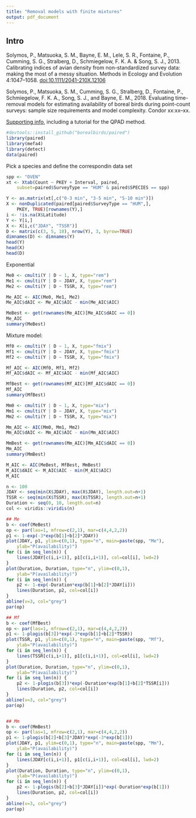 ```yaml
---
title: "Removal models with finite mixtures"
output: pdf_document
---
```


## Intro

Solymos, P., Matsuoka, S. M., Bayne, E. M., Lele, S. R., Fontaine, P.,
Cumming, S. G., Stralberg, D., Schmiegelow, F. K. A. & Song, S. J., 2013.
Calibrating indices of avian density from non-standardized survey data:
making the most of a messy situation.
Methods in Ecology and Evolution 4:1047--1058.
<doi:10.1111/2041-210X.12106>

Solymos, P., Matsuoka, S. M., Cumming, S. G., Stralberg, D., Fontaine, P.,
Schmiegelow, F. K. A., Song, S. J., and Bayne, E. M., 2018.
Evaluating time-removal models for estimating availability of boreal birds
during point-count surveys: sample size requirements and model complexity.
Condor xx:xx--xx.

[Supporting info](https://github.com/psolymos/QPAD/tree/master/inst/doc/v2), including a tutorial for the QPAD method.


```r
#devtools::install_github("borealbirds/paired")
library(paired)
library(mefa4)
library(detect)
data(paired)
```

Pick a species and define the correspondin data set

```r
spp <- "OVEN"
xt <- Xtab(Count ~ PKEY + Interval, paired, 
    subset=paired$SurveyType == "HUM" & paired$SPECIES == spp)

Y <- as.matrix(xt[,c("0-3 min", "3-5 min", "5-10 min")])
X <- nonDuplicated(paired[paired$SurveyType == "HUM",], 
    PKEY, TRUE)[rownames(Y),]
i <- !is.na(X$Latitude)
Y <- Y[i,]
X <- X[i,c("JDAY", "TSSR")]
D <- matrix(c(3, 5, 10), nrow(Y), 3, byrow=TRUE)
dimnames(D) <- dimnames(Y)
head(Y)
head(X)
head(D)
```

Exponential

```r
Me0 <- cmulti(Y | D ~ 1, X, type="rem")
Me1 <- cmulti(Y | D ~ JDAY, X, type="rem")
Me2 <- cmulti(Y | D ~ TSSR, X, type="rem")

Me_AIC <- AIC(Me0, Me1, Me2)
Me_AIC$dAIC <- Me_AIC$AIC - min(Me_AIC$AIC)

MeBest <- get(rownames(Me_AIC)[Me_AIC$dAIC == 0])
Me_AIC
summary(MeBest)
```

Mixture model:

```r
Mf0 <- cmulti(Y | D ~ 1, X, type="fmix")
Mf1 <- cmulti(Y | D ~ JDAY, X, type="fmix")
Mf2 <- cmulti(Y | D ~ TSSR, X, type="fmix")

Mf_AIC <- AIC(Mf0, Mf1, Mf2)
Mf_AIC$dAIC <- Mf_AIC$AIC - min(Mf_AIC$AIC)

MfBest <- get(rownames(Mf_AIC)[Mf_AIC$dAIC == 0])
Mf_AIC
summary(MfBest)
```

```r
Mm0 <- cmulti(Y | D ~ 1, X, type="mix")
Mm1 <- cmulti(Y | D ~ JDAY, X, type="mix")
Mm2 <- cmulti(Y | D ~ TSSR, X, type="mix")

Mm_AIC <- AIC(Mm0, Mm1, Mm2)
Mm_AIC$dAIC <- Mm_AIC$AIC - min(Mm_AIC$AIC)

MmBest <- get(rownames(Mm_AIC)[Mm_AIC$dAIC == 0])
Mm_AIC
summary(MmBest)
```

```r
M_AIC <- AIC(MeBest, MfBest, MmBest)
M_AIC$dAIC <- M_AIC$AIC - min(M_AIC$AIC)
M_AIC
```

```r
n <- 100
JDAY <- seq(min(X$JDAY), max(X$JDAY), length.out=n+1)
TSSR <- seq(min(X$TSSR), max(X$TSSR), length.out=n+1)
Duration <- seq(0, 10, length.out=n)
col <- viridis::viridis(n)

## Me
b <- coef(MeBest)
op <- par(las=1, mfrow=c(2,1), mar=c(4,4,2,2))
p1 <- 1-exp(-3*exp(b[1]+b[2]*JDAY))
plot(JDAY, p1, ylim=c(0,1), type="n", main=paste(spp, "Me"),
    ylab="P(availability)")
for (i in seq_len(n)) {
    lines(JDAY[c(i,i+1)], p1[c(i,i+1)], col=col[i], lwd=2)
}
plot(Duration, Duration, type="n", ylim=c(0,1),
    ylab="P(availability)")
for (i in seq_len(n)) {
    p2 <- 1-exp(-Duration*exp(b[1]+b[2]*JDAY[i]))
    lines(Duration, p2, col=col[i])
}
abline(v=3, col="grey")
par(op)

## Mf
b <- coef(MfBest)
op <- par(las=1, mfrow=c(2,1), mar=c(4,4,2,2))
p1 <- 1-plogis(b[3])*exp(-3*exp(b[1]+b[2]*TSSR))
plot(TSSR, p1, ylim=c(0,1), type="n", main=paste(spp, "Mf"),
    ylab="P(availability)")
for (i in seq_len(n)) {
    lines(TSSR[c(i,i+1)], p1[c(i,i+1)], col=col[i], lwd=2)
}
plot(Duration, Duration, type="n", ylim=c(0,1),
    ylab="P(availability)")
for (i in seq_len(n)) {
    p2 <- 1-plogis(b[3])*exp(-Duration*exp(b[1]+b[2]*TSSR[i]))
    lines(Duration, p2, col=col[i])
}
abline(v=3, col="grey")
par(op)


## Mm
b <- coef(MmBest)
op <- par(las=1, mfrow=c(2,1), mar=c(4,4,2,2))
p1 <- 1-plogis(b[2]+b[3]*JDAY)*exp(-3*exp(b[1]))
plot(JDAY, p1, ylim=c(0,1), type="n", main=paste(spp, "Mm"),
    ylab="P(availability)")
for (i in seq_len(n)) {
    lines(JDAY[c(i,i+1)], p1[c(i,i+1)], col=col[i], lwd=2)
}
plot(Duration, Duration, type="n", ylim=c(0,1),
    ylab="P(availability)")
for (i in seq_len(n)) {
    p2 <- 1-plogis(b[2]+b[3]*JDAY[i])*exp(-Duration*exp(b[1]))
    lines(Duration, p2, col=col[i])
}
abline(v=3, col="grey")
par(op)
```


